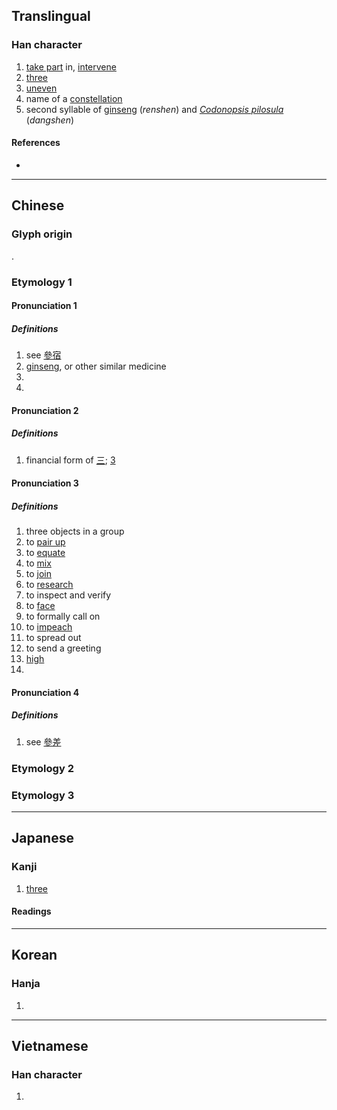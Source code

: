 {{character info/new}}
{{also|参|蔘|叄}}
==Translingual==
{{ja-forms|[[参]]|[[参]]|參}}

===Han character===
{{Han char|rn=28|rad=厶|as=09|sn=11|four=23202|canj=IIIH|ids=⿱𠫯彡}}

# [[take part]] in, [[intervene]]
# [[three]]
# [[uneven]]
# name of a [[constellation]]
# second syllable of [[ginseng]] (''renshen'') and ''[[Codonopsis pilosula]]'' (''dangshen'')

====References====
* {{Han ref|kx=0164.280|dkj=03098|dj=0372.280|hdz=10387.230|uh=53C3|ud=21443|bh=B0D1|bd=45265}}

----

==Chinese==
{{zh-forms|s=参|alt=曑,叄,㕘,叅}}

===Glyph origin===
{{Han etyl}}
{{Han simp|曑|f=晶|t=厽}}.
<!--please clean up
{{zh-pron
|m=shēn,cān,cēn,sān
|c=sam1,caam1,cam1,saam1
|mn=chham/saⁿ/sim/song
|mc=y
|oc=y
|ma=
|cat=v,num,a,n
}}
-->
===Etymology 1===
====Pronunciation 1====
<!--所今切-->
{{zh-pron
|m=shēn
|cat=pn,n
}}

=====Definitions=====
{{zh-hanzi}}

# see [[參宿]]
# [[ginseng]], or other similar medicine
# {{zh-short|海參}}
# {{surname|lang=zh}}



====Pronunciation 2====
<!--蘇甘切-->
{{zh-pron
|m=sān
|cat=num
}}

=====Definitions=====
{{zh-hanzi}}

# financial form of [[三]]; [[3]]

====Pronunciation 3====
<!--倉含切-->
{{zh-pron
|m=cān
|cat=n,v,a
}}

=====Definitions=====
{{zh-hanzi}}

# three objects in a group
# to [[pair up]]
# to [[equate]]
# to [[mix]]
# to [[join]]
# to [[research]]
# to inspect and verify
# to [[face]]
# to formally call on
# to [[impeach]]
# to spread out
# to send a greeting
# [[high]]
# {{zh-alt-form|驂}}
====Pronunciation 4====
<!--楚簪切-->
{{zh-pron
|m=cēn
|cat=n,v
}}
=====Definitions=====
{{zh-hanzi}}
# see [[參差]]

===Etymology 2===
{{zh-see|摻|v}}
===Etymology 3===
{{zh-see|糝|v}}
<!--fix needed
===Compounds===
{{zh-der|人參|土人參|西洋參|洋參|白肉洋參|紅肉洋參|泡參|高麗參|黨參|明黨參|防黨參|苦參|玄參|丹參|拳參|海參|刺參|盤龍參|竹節參|元參|地參|毒參|沙參|南沙參|北沙參|太子參|孩兒參|五指山參|參加|參展|參辰日月|參堂|參考|人參果|參差不齊|動如參商|參假|參前落後|功過參半|憂喜參半|參靈|參雜|參校|參戰|參差|參訂|參伍|參觀|參軍|參商|參孫|內參|參贊|參透|參考書|利弊參半|參辰|參湯|卯酉參辰|參政權|同參|形名參同|參錯|免參|參知政事|參驗|參看|參拜|參與|參革|參酌|參話頭|參破|參同契|參度|土參|參選|公眾參與|參請|參天|參場|參劾|喝參|參頭|參預|參辰卯酉|參賽|參議院|參議會|參議|參譚|參謁|參見|參禪|參照|參朝|參政|參悟|參半|參佐|參本|參閱|參將|參事|參謀|參數|參綜|日月參辰|早參|晨參暮省|拔地參天|月落參橫|海參崴|斗轉參橫|晚參|朝參暮禮|疑信參半|略無參商|打參|玉參差|曾參殺人|毀譽參半|暮禮晨參|晨參暮禮|捫參歷井|放參|飽參|筆參造化|魚頭參政|血參|說參請|違紀參選|聯合參謀}}

[[Category:Chinese numeral symbols]]
[[Category:Chinese numerals]]
-->
----

==Japanese==

===Kanji===
{{ja-kanji|grade=|rs=厶09|style=ky|shin=参}}

# [[three]]

====Readings====
{{ja-readings
|goon=[[さん]] (san), [[しん]] (shin), [[そん]] (son)
|kanon=[[さん]] (san), [[しん]] (shin)
|kun=[[まいる]] ([[参る]], mairu)
}}

----

==Korean==

===Hanja===
{{ko-hanja|hangeul=[[참]], [[삼]]|rv=cham, sam|mr=ch'am, sam|y=cham, sam}}

# {{defn|lang=ko|sort=厶09}}

----

==Vietnamese==

===Han character===
{{vi-hantu|[[tham]], [[sâm]]|rs=厶09}}

# {{defn|lang=vi|sort=厶09}}